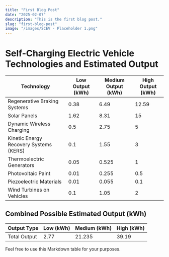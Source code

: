 ```yaml
---
title: "First Blog Post"
date: "2025-02-07"
description: "This is the first blog post."
slug: "first-blog-post"
image: "/images/SCEV - Placeholder 1.png"
---
```


# Self-Charging Electric Vehicle Technologies and Estimated Output

| Technology                          | Low Output (kWh) | Medium Output (kWh) | High Output (kWh) |
| ----------------------------------- | ---------------- | ------------------- | ----------------- |
| Regenerative Braking Systems        | 0.38             | 6.49                | 12.59             |
| Solar Panels                        | 1.62             | 8.31                | 15                |
| Dynamic Wireless Charging           | 0.5              | 2.75                | 5                 |
| Kinetic Energy Recovery Systems (KERS) | 0.1           | 1.55                | 3                 |
| Thermoelectric Generators           | 0.05             | 0.525               | 1                 |
| Photovoltaic Paint                  | 0.01             | 0.255               | 0.5               |
| Piezoelectric Materials             | 0.01             | 0.055               | 0.1               |
| Wind Turbines on Vehicles           | 0.1              | 1.05                | 2                 |

## Combined Possible Estimated Output (kWh)

| Output Type | Low (kWh) | Medium (kWh) | High (kWh) |
| ----------- | --------- | ------------ | ---------- |
| Total Output| 2.77      | 21.235       | 39.19      |

Feel free to use this Markdown table for your purposes.